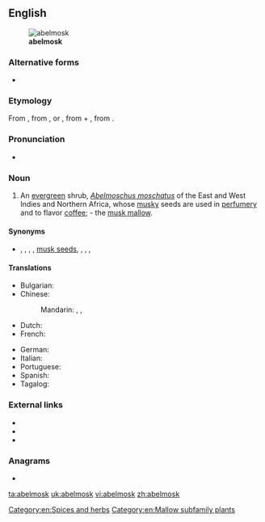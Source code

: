 ==English==
[[File:Abelmoschus moschatus Plant.jpg|thumb|'''abelmosk''']]

===Alternative forms===
* {{l|en|abelmusk}}

===Etymology===
From {{etyl|NL.|en}} {{m|la|Abelmoschus|abelmoschus}}, from {{der|en|ar|أَبُو المِسْك||father of musk}}, or {{m|ar|حَبّ المِسْك||grain of musk}}, from {{m|ar|حَبّ||grain}} + {{m|ar|مِسْك}}, from {{der|en|fa|مشک|tr=mošk}}.

===Pronunciation===
* {{a|US}} {{IPA|/ˈeɪ.bəlˌmɑsk/|lang=en}}

===Noun===
{{en-noun}}

# An [[evergreen]] shrub, ''[[Abelmoschus moschatus]]'' of the East and West Indies and Northern Africa, whose [[musky]] seeds are used in [[perfumery]] and to flavor [[coffee]]; - the [[musk mallow]].

====Synonyms====
* {{sense|Abelmoschus moschatus}} {{vern|ambrette seeds}}, {{vern|annual hibiscus}}, {{vern|muskdana}}, {{vern|musk okra}}, [[musk seed]]s, {{vern|ornamental okra}}, {{vern|rose mallow seeds}}, {{vern|tropical jewel hibiscus}}, {{vern|Yorka okra}}

====Translations====
{{trans-top|evergreen shrub}}
* Bulgarian: {{t|bg|мускусен слез}}
* Chinese:
*: Mandarin: {{t|cmn|黄葵|tr=huángkuí|sc=Hani}}, {{t|cmn|麝香槿|tr=shèxiāngjǐn|sc=Hani}}, {{t|cmn|香葵|tr=xiāngkuí|sc=Hani}}
* Dutch: {{t|nl|abelmos|m}}
* French: {{t+|fr|ambrette|f}}
{{trans-mid}}
* German: {{t+|de|Abelmoschus|m}}
* Italian: {{t|it|abelmosco|m}}
* Portuguese: {{t|pt|abelmosco|m}}
* Spanish: {{t+|es|abelmosco|m}}
* Tagalog: {{t|tl|kastuli|sc=Hani}}
{{trans-bottom}}

===External links===
* {{pedia|Abelmoschus moschatus|i=1}}
* {{specieslite|Abelmoschus moschatus|i=1}}
* {{comcatlite|Abelmoschus moschatus|i=1}}

===Anagrams===
* {{l|en|smokable}}

[[Category:en:Spices and herbs]]
[[Category:en:Mallow subfamily plants]]

[[ta:abelmosk]]
[[uk:abelmosk]]
[[vi:abelmosk]]
[[zh:abelmosk]]
